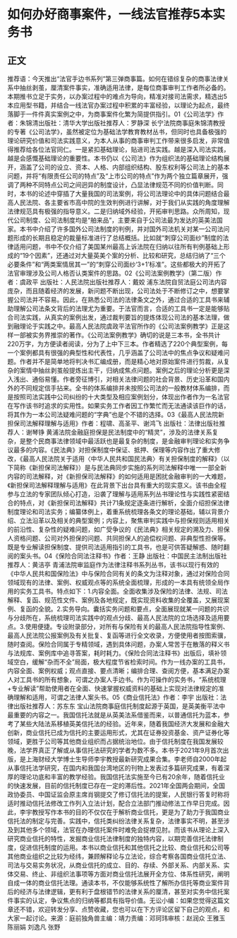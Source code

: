 # 如何办好商事案件，一线法官推荐5本实务书
## 正文
推荐语：今天推出“法官手边书系列”第三弹商事篇。如何在错综复杂的商事法律关系中抽丝剥茧，厘清案件事实，准确适用法律，是每位商事审判工作者所必备的。本期推书立足于实务，以办案过程中的难点为导向，精准对接司法需求，精选出5本应用型书籍，并结合一线法官办案过程中积累的丰富经验，以理论为起点，最终落脚于一件件真实案例之中，为商事案件化繁为简提供指引。01《公司法学》作者：朱锦清出版社：清华大学出版社推荐人：罗静深  长宁法院商事庭朱锦清教授的专著《公司法学》，虽然被定位为基础法学教育教材丛书，但同时也具备极强的理论研究价值和司法实践意义，为本人从事的商事审判工作带来很多启发，非常值得推荐给各位法官同仁。一是紧扣基础理论，贴进司法实践。越是深入司法实践，越是会感慨基础理论的重要性。本书仍以《公司法》作为组织法的基础理论结构展开，涵盖了公司的设立、资本、人格、内部组织结构、股东权利等公司法上的基本问题，并将“有限责任公司的特点”及“上市公司的特点”作为两个独立篇章展开，强调了两种不同特点公司之间迥异的制度设计，凸显法律规范不同的价值判断。同时，本书的论述中穿插了大量我国的司法案例，将公司法理论中的具体问题结合最高人民法院、各主要省市高中院的生效判例进行讲解，对于我们从实践的角度理解法律规范具有极强的指导意义。二是归纳域外经验，开拓审判思路。众所周知，现代公司制度、公司法制度均是“舶来品”，主要来自于公司法最为发达的英美法国家。本书中介绍了许多国外公司法制度的判例，并对国外司法机关对某一公司法问题形成的长期且稳定的裁量标准进行了总结概括。比如就“刺穿公司面纱”制度的法律适用问题，书中不仅介绍了美国某州最高上诉法院在归纳以往所有判例基础上形成的“19个因素”，还通过对大量英美个案的分析、比较和研究，总结归纳了“三个必要条件”和“两类案情居其一”的“刺穿公司面纱‘3+1’标准”。这些都极大的开拓了法官审理涉及公司人格否认类案件的思路。02《公司法案例教学》（第二版）作者：虞政平 出版社：人民法院出版社推荐人：戴姣  浦东法院自贸法庭公司法内容庞杂，而且随着经济的发展，新问题不断出现，公司法处于不断修订之中，想要掌握公司法并不容易。因此，在熟悉公司法的法律条文之外，通过合适的工具书来辅助理解公司法条文背后的法理尤为重要。于法官而言，合适的工具书一定是能够贴合司法实践，从真实的案例出发，通过裁判要旨的提炼体现公司法的基本法理，做到融理论于实践之中。最高人民法院虞政平法官所作的《公司法案例教学》正是这样一部被实务界推崇的著作。《公司法案例教学》确切的说是三本书，全书共计220万字，为方便读者阅读，分为了上中下三本。作者精选了220个典型案例，每一个案例都具有很强的典型性和代表性，几乎涵盖了公司法中的焦点争议和疑难问题。作者并不是简单地将判决书汇编成册，而是精心地对原始案件进行剪裁，从复杂的案情中抽丝剥茧般提炼出主干，归纳成焦点问题。案例之后的理论分析更是深入浅出、通俗易懂。作者旁征博引，对相关法律问题的社会背景、历史沿革和国内外的不同规定信手拈来。全书的体系编排并未按照公司法的一般教材体系编排，而是按照司法实践中公司纠纷的十大类型及相应案例划分，体现出作者作为一名法官在写作该书时追求的实用性。如果实务工作者因工作繁忙而无法通读该巨作的话，将其作为一本公司法疑难问题的“字典”也是个不错的选择。03《最高人民法院新担保司法解释理解与适用》作者：程啸、高圣平、谢鸿飞 出版社：法律出版社推荐人：谢琴铮  黄浦法院金融庭担保是民法制度中的“精灵”，涉及的法律关系复杂，是整个民商事法律领域中最活跃也是最复杂的制度，是金融审判理论和实务争议最多的内容。《民法典》对担保制度中保证、抵押、保理等内容作出了重大修改，《最高人民法院关于适用〈中华人民共和国民法典〉有关担保制度的解释》（以下简称《新担保司法解释》）是与民法典同步实施的系列司法解释中唯一一部全新内容的司法解释，对《新担保司法解释》的如何适用是困扰金融审判的一大难题，《新担保司法解释理解与适用》在此背景下出台具有重大的现实意义。该书由全程参与立法的专家团队倾心打造，沿袭了理解与适用系列丛书理论性与实践性紧密结合的特点，对《新担保司法解释》共计71条规定逐条进行解析，全面介绍担保法律制度理论和司法实务；编纂体例上，着重系统梳理各条文的理论基础，辅以背景介绍、立法沿革以及相关的典型案例；内容上，聚焦审判实践中与担保规则适用相关的前沿性、复杂性的疑难问题，如广受争议的《民法典》相关规定的溯及力、担保人资格问题、公司对外担保的问题、共同担保人的追偿权问题、非典型性担保等。既是专业解读担保制度、提供司法适用指引的工具书，也是可供答疑解惑、随时翻阅的案头书。04《保险合同法注释书》作者：王静 出版社：中国民主法制出版社推荐人：黄洁亭  青浦法院审监庭作为法律注释书系列丛书，该书以现行有效的《中华人民共和国保险法》中与保险合同有关的条文为注释对象，通过对保险合同领域现有的法律、案例、权威观点等的系统全面梳理，形成的一本具有统领全局作用的实务工具书。特点如下：1.内容全面。全面收集涉及保险的法律、法规、司法解释、复函、规范性文件、案例及各地规定，既实现资料收集的全覆盖，又展现案例、复函的全貌。2.实务导向。囊括实务问题和要点，全面展现就某一问题的共识与分歧所在，系统梳理司法实践中的观点分歧、最高人民法院的立场选择及适用要点。3.使用便捷。专设附录部分，对所有与保险有关的最高人民法院指导性案例、最高人民法院公报案例及有关批复、复函等进行全文收录，方便使用者按图索骥，随时查阅。保险合同属于专精领域，遇到具体问题，办案人常苦于在散落的释义书与法规库、案例库中追寻答案，耗时耗力。《保险合同法注释书》出版后，填补领域空白，缓解“杂而不全”局面，极大程度节省检索时间。作为一线办案的工具书，内容全面、案例权威；观点直接、要点清晰；编排合理、查阅方便，基本满足办案人对工具书的所有想象，可谓之办案人手边书。作为可操作的实务书，“系统梳理+专业解读”帮助使用者在全面、快速掌握权威资料的基础上实现对法律规定的准确理解和适用，可谓之法律人案头书。05《商业信托法》作者：李宇 出版社：法律出版社推荐人：苏东东 宝山法院商事庭信托制度起源于英国，是英美衡平法中最重要的内容之一。我国信托法就是从英美法系借鉴而来，以普通信托为蓝本，参考了某些大陆法系移植英美信托法的经验。近年来，随着我国经济大发展和金融大创新，商业信托已成为信托的主要运用形式，尤其在证券投资基金、资产证券化等领域，更胜于公司等其他商业组织而占据统治地位。由于信托制度在我国发展较晚，法学界真正了解或从事信托法研究的学者为数不多。本书于2021年9月首次出版，是上海财经大学博士生导师李宇教授最新研究成果合集。李老师自2000年起从事信托法学研究，在国内和我国台湾地区的刊物上发表过多篇研究成果，有着深厚的理论功底和丰富的教学经验。我国信托法实施至今已有20余年，随着信托业的快速发展，目前的信托制度已存在一定的滞后性。2021年全国两会期间，全国政协委员、中国证监会原主席肖钢提交了修订信托法的提案，人民银行答复时称将适时推动信托法修改工作列入立法计划，配合立法部门推动修法工作早日完成。因此，李宇教授写作本书的目的不仅仅在于解析商业信托，更是为了助力于我国商业信托法的制定与完善。实践中，信托类纠纷法律关系复杂，法律事实不明，甚至涉及到其他多个领域，法官在办理信托案件时难免会捉襟见肘。而该书从理论上深入研究商业信托的特性，发掘商业信托法律制度的独特内容，以期完善信托法律制度，促进信托制度的运用。本书以商业信托和其他信托之比较、商业信托和公司等其他商业组织之比较为经纬，兼顾解释论与立法论，综合考察各国商业信托立法、司法与交易实务状况，从商业信托的成立、目的、存续、外部关系、内部关系、实体交易、终止、非组织法事项等方面对商业信托法展开全方位、体系性研究，阐明自成一体的商业信托法理。通读本书，不仅能够系统性了解所办信托等商业案件背后的经济与法律逻辑，更有利于盘根错节的法律关系的厘清，甚至对实务中信托案件事实的认定，争议焦点的归纳等都具有指导价值。无讼小编：如果您觉得这篇文章还不错，欢迎转发分享、点赞收藏，您也可以在下方评论区留下自己的观点，和大家一起讨论。来源：庭前独角兽主编：靖力责编：邓珂玮审核：赵润众 王雅玉 陈丽娟 刘逸凡 张野